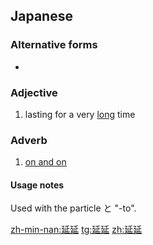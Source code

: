 ==Japanese==
{{ja-kanjitab|えん|えん|on}}

===Alternative forms===
* {{l|ja|延々}}

===Adjective===
{{ja-adj|えんえん|decl=tari}}

# lasting for a very [[long]] time

===Adverb===
{{ja-pos|adverb|えんえん}}

# [[on and on]]

====Usage notes====
Used with the particle と "-to".

[[zh-min-nan:延延]]
[[tg:延延]]
[[zh:延延]]